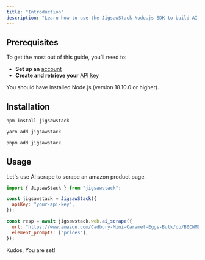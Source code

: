 ```yaml
---
title: "Introduction"
description: "Learn how to use the JigsawStack Node.js SDK to build AI powered applications."
---
```


## Prerequisites

To get the most out of this guide, you’ll need to:

- **Set up an** [account](https://jigsawstack.com/dashboard)
- **Create and retrieve your** [API key](https://jigsawstack.com/dashboard)

<Info>You should have installed Node.js (version 18.10.0 or higher).</Info>

## Installation

<CodeGroup>

```bash npm
npm install jigsawstack
```

```bash yarn
yarn add jigsawstack
```

```bash pnpm
pnpm add jigsawstack
```

</CodeGroup>

## Usage

Let's use AI scrape to scrape an amazon product page.

```javascript
import { JigsawStack } from "jigsawstack";

const jigsawstack = JigsawStack({
  apiKey: "your-api-key",
});

const resp = await jigsawstack.web.ai_scrape({
  url: "https://www.amazon.com/Cadbury-Mini-Caramel-Eggs-Bulk/dp/B0CWM99G5W",
  element_prompts: ["prices"],
});
```

Kudos, You are set!
